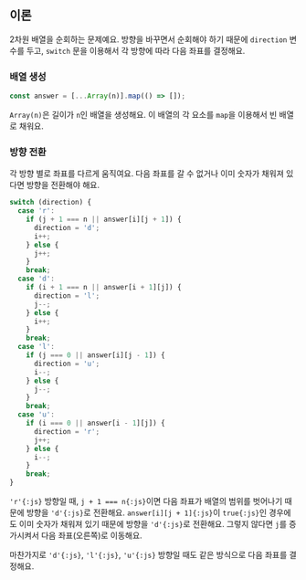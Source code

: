 ## 이론

2차원 배열을 순회하는 문제예요. 방향을 바꾸면서 순회해야 하기 때문에 `direction` 변수를 두고, `switch` 문을 이용해서 각 방향에 따라 다음 좌표를 결정해요.

### 배열 생성

```js
const answer = [...Array(n)].map(() => []);
```

`Array(n)`은 길이가 `n`인 배열을 생성해요. 이 배열의 각 요소를 `map`을 이용해서 빈 배열로 채워요.

### 방향 전환

각 방향 별로 좌표를 다르게 움직여요. 다음 좌표를 갈 수 없거나 이미 숫자가 채워져 있다면 방향을 전환해야 해요.

```js {2-9}
switch (direction) {
  case 'r':
    if (j + 1 === n || answer[i][j + 1]) {
      direction = 'd';
      i++;
    } else {
      j++;
    }
    break;
  case 'd':
    if (i + 1 === n || answer[i + 1][j]) {
      direction = 'l';
      j--;
    } else {
      i++;
    }
    break;
  case 'l':
    if (j === 0 || answer[i][j - 1]) {
      direction = 'u';
      i--;
    } else {
      j--;
    }
    break;
  case 'u':
    if (i === 0 || answer[i - 1][j]) {
      direction = 'r';
      j++;
    } else {
      i--;
    }
    break;
}
```

`'r'{:js}` 방향일 때, `j + 1 === n{:js}`이면 다음 좌표가 배열의 범위를 벗어나기 때문에 방향을 `'d'{:js}`로 전환해요.
`answer[i][j + 1]{:js}`이 `true{:js}`인 경우에도 이미 숫자가 채워져 있기 때문에 방향을 `'d'{:js}`로 전환해요. 그렇지 않다면 `j`를 증가시켜서 다음 좌표(오른쪽)로 이동해요.

마찬가지로 `'d'{:js}`, `'l'{:js}`, `'u'{:js}` 방향일 때도 같은 방식으로 다음 좌표를 결정해요.
